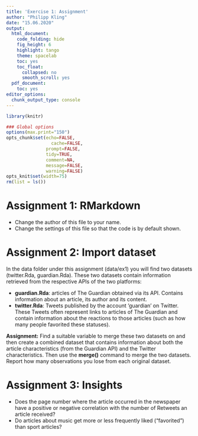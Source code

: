 ```yaml
---
title: 'Exercise 1: Assignment'
author: "Philipp Kling"
date: "15.06.2020"
output:
  html_document:
    code_folding: hide
    fig_height: 6
    highlight: tango
    theme: spacelab
    toc: yes
    toc_float:
      collapsed: no
      smooth_scroll: yes
  pdf_document:
    toc: yes
editor_options:
  chunk_output_type: console
---
```




```r
library(knitr)

### Global options
options(max.print="150")
opts_chunk$set(echo=FALSE,
	             cache=FALSE,
               prompt=FALSE,
               tidy=TRUE,
               comment=NA,
               message=FALSE,
               warning=FALSE)
opts_knit$set(width=75)
rm(list = ls())
```

# Assignment 1: RMarkdown

* Change the author of this file to your name.
* Change the settings of this file so that the code is by default shown. 


# Assignment 2: Import dataset

In the data folder under this assignment (data/ex1) you will find two datasets (twitter.Rda, guardian.Rda). These two datasets contain information retrieved from the respective APIs of the two platforms:

 * **guardian.Rda**: articles of The Guardian obtained via its API. Contains information about an article, its author and its content.
 * **twitter.Rda**: Tweets published by the account 'guardian' on Twitter. These Tweets often represent links to articles of The Guardian and contain information about the reactions to those articles (such as how many people favorited these statuses).
 
**Assignment:** Find a suitable variable to merge these two datasets on and then create a combined dataset that contains information about both the article characteristics (from the Guardian API) and the Twitter characteristics. Then use the **merge()** command to merge the two datasets. Report how many observations you lose from each original dataset.

# Assignment 3: Insights

 * Does the page number where the article occurred in the newspaper have a positive or negative correlation with the number of Retweets an article received?
 * Do articles about music get more or less frequently liked ("favorited") than sport articles?
 
 